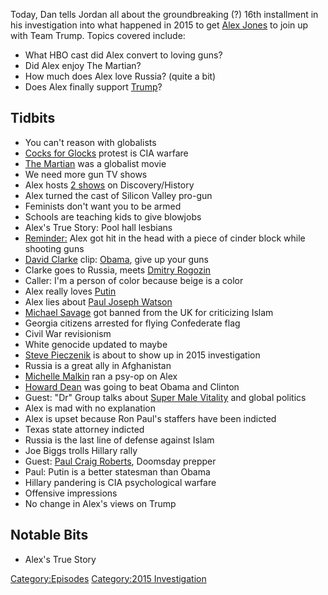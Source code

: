 {{DEFAULTSORT:
    #_EPISODE_0078:October 12-15, 2015
}}{{Episode
    | title             = October 12-15, 2015
    | caption           = Listen to this episode on [https://knowledgefight.libsyn.com/knowledge-fight-october-12-15-2015 Libsyn] [https://open.spotify.com/episode/1QohSa3HINkMayKzUuviIH Spotify], Read the [[Transcript/78: October 12-15, 2015|Unofficial Transcript]]
    | episodeNumber     = 78
    | length            = 03:07:58
    | airDate           = August 30, 2017
    | coverageStartDate = October 12, 2015
    | coverageEndDate   = October 15, 2015
    | episodeType       = [[:Category:2015 Investigation|2015 Investigation]]
    | appearance        = [[David Clarke]], [[Dmitry Rogozin]], [[Putin]], [[Paul Joseph Watson]], [[Michael Savage]], [[Steve Pieczenik]], [[Michelle Malkin]], [[Howard Dean]], [[Edward Group]], [[Joe Biggs]], [[Paul Craig Roberts]]
    | beverage          = Nice! Seltzer and Tito's Vodka
    | oocDrop           = UN diplomats lead human slave around on chains; Bernie Sanders impression
    | previousEpisode   = [[77: August 23, 2017]]
    | nextEpisode       = [[79: Meet Captain Mark Richards]]
}}

{{Stub}}

Today, Dan tells Jordan all about the groundbreaking (?) 16th installment in his investigation into what happened in 2015 to get [[Alex Jones]] to join up with Team Trump. Topics covered include:

*What HBO cast did Alex convert to loving guns?
*Did Alex enjoy The Martian?
*How much does Alex love Russia? (quite a bit)
*Does Alex finally support [[Donald Trump|Trump]]?

==Tidbits==

*You can't reason with globalists
*[https://www.austinchronicle.com/daily/news/2015-10-11/trending-cocksnotglocks/ Cocks for Glocks] protest is CIA warfare
*[https://www.imdb.com/title/tt3659388/ The Martian] was a globalist movie
*We need more gun TV shows
*Alex hosts [https://www.imdb.com/name/nm1093953/ 2 shows] on Discovery/History
*Alex turned the cast of Silicon Valley pro-gun
*Feminists don't want you to be armed
*Schools are teaching kids to give blowjobs
*Alex's True Story: Pool hall lesbians
*[[56: July 22-Aug 11, 2015|Reminder:]] Alex got hit in the head with a piece of cinder block while shooting guns
*[[David Clarke]] clip: [[Barack Obama|Obama]], give up your guns
*Clarke goes to Russia, meets [https://en.wikipedia.org/wiki/Dmitry_Rogozin Dmitry Rogozin]
*Caller: I'm a person of color because beige is a color
*Alex really loves [[Vladimir Putin|Putin]]
*Alex lies about [[Paul Joseph Watson]]
*[[Michael Savage]] got  banned from the UK for criticizing Islam
*Georgia citizens arrested for flying Confederate flag
*Civil War revisionism
*White genocide updated to maybe
*[[Steve Pieczenik]] is about to show up in 2015 investigation
*Russia is a great ally in Afghanistan
*[[Michelle Malkin]] ran a psy-op on Alex
*[[Howard Dean]] was going to beat Obama and Clinton
*Guest: "Dr" Group talks about [[Super Male Vitality]] and global politics
*Alex is mad with no explanation
*Alex is upset because Ron Paul's staffers have been indicted
*Texas state attorney indicted
*Russia is the last line of defense against Islam
*Joe Biggs trolls Hillary rally
*Guest: [[Paul Craig Roberts]], Doomsday prepper
*Paul: Putin is a better statesman than Obama
*Hillary pandering is CIA psychological warfare
*Offensive impressions
*No change in Alex's views on Trump

==Notable Bits==

*Alex's True Story

[[Category:Episodes]]
[[Category:2015 Investigation]]
